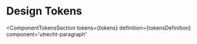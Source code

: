 <!-- @license CC0-1.0 -->


<Meta id="html-paragraph--design-tokens" title="HTML Component/Paragraph/Design Tokens" />

# Design Tokens

<ComponentTokensSection
  tokens={tokens}
  definition={tokensDefinition}
  component='utrecht-paragraph'
></ComponentTokensSection>
